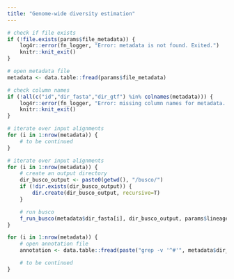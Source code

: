 ```yaml
---
title: "Genome-wide diversity estimation"
---
```


```r
# check if file exists
if (!file.exists(params$file_metadata)) {
    log4r::error(fn_logger, "Error: metadata is not found. Exited.")
    knitr::knit_exit()
}

# open metadata file
metadata <- data.table::fread(params$file_metadata)

# check column names
if (!all(c("id","dir_fasta","dir_gtf") %in% colnames(metadata))) {
    log4r::error(fn_logger, "Error: missing column names for metadata. Exited.")
    knitr::knit_exit()
}
```

```r
# iterate over input alignments
for (i in 1:nrow(metadata)) {
    # to be continued
}
```

```r
# iterate over input alignments
for (i in 1:nrow(metadata)) {
    # create an output directory
    dir_busco_output <- paste0(getwd(), "/busco/")
    if (!dir.exists(dir_busco_output)) {
        dir.create(dir_busco_output, recursive=T)
    }

    # run busco
    f_run_busco(metadata$dir_fasta[i], dir_busco_output, params$lineage, "genome", params$thread, params$exe_busco)
}
```

```r
for (i in 1:nrow(metadata)) {
    # open annotation file
    annotation <- data.table::fread(paste("grep -v '^#'", metadata$dir_gtf[i]))

    # to be continued
}
```